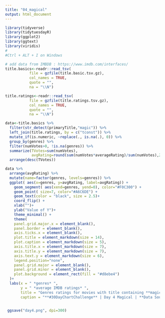 ```yaml
---
title: "04_magical"
output: html_document
---
```


```r
library(tidyverse)
library(tidytuesdayR)
library(ggplot2)
library(ggtext)
library(viridis)
# 
#Ctrl + ALT + I on Windows

```

```r
# add data from IMBDB : https://www.imdb.com/interfaces/
title.basics<-readr::read_tsv(
           file = gzfile(title.basic.tsv.gz),
           col_names = TRUE,
           quote = "",
           na = "\\N")

title.ratings<-readr::read_tsv(
           file = gzfile(title.ratings.tsv.gz),
           col_names = TRUE,
           quote = "",
           na = "\\N")

data<-title.basics %>% 
  filter(str_detect(primaryTitle,"magic")) %>% 
  left_join(title.ratings, by = c("tconst")) %>% 
  mutate_if(is.numeric, ~replace(., is.na(.), 0)) %>% 
  group_by(genres) %>% 
  filter(numVotes>0, !is.na(genres)) %>% 
  summarize(TVotes=sum(numVotes), 
            avgRating=round(sum(numVotes*averageRating)/sum(numVotes),2) ) %>% 
  arrange(desc(TVotes))

```


```r
data %>%
  arrange(avgRating) %>%
  mutate(name=factor(genres, levels=genres)) %>%   
  ggplot( aes(x=genres, y=avgRating, label=avgRating)) +
    geom_segment( aes(xend=genres, yend=0), color="#F0C300") +
    geom_point( size=7, color="#A6C6DE") +
    geom_text(color = "black", size = 2.5)+
    coord_flip() +
    xlab("")+
    ylab("Value of Y")+
    theme_minimal() +
    theme(
    panel.grid.major.x = element_blank(),
    panel.border = element_blank(),
    axis.ticks.x = element_blank(),
    plot.title = element_markdown(size = 14),
    plot.caption = element_markdown(size = 5),
    axis.title.x = element_markdown(size = 7),
    axis.title.y = element_markdown(size = 7),
    axis.text.y = element_markdown(size = 6),
    legend.position="none",
    panel.grid.major = element_blank(),
    panel.grid.minor = element_blank(),
    plot.background = element_rect(fill = "#d8ebe4")
  )+
  labs(x = " *genres* ", 
       y = " *average IMDB ratings* ", 
       title = "Genres ratings for movies with title containing **magic** ",
       caption = "**#30DayChartChallenge** | Day 4 Magical | **Data Source:** IMDB database") 


 ggsave("day4.png", dpi=300)
```



```r




```
